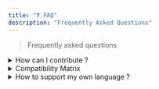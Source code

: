 ```yaml
---
title: "❓ FAQ"
description: "Frequently Asked Questions"
---
```


> Frequently asked questions

<details>
<summary>How can I contribute ?</summary>

Any contribution is welcome! Read more [here](contributing).

</details>

<details>
<summary>Compatibility Matrix</summary>

| Version              | FHIR        |
| -------------------- | ----------- |
| `>= 1.0.0` (current) | `R4 and R5` |

</details>

<details>
<summary>How to support my own language ?</summary>

Simply make a pull request on the repository.  
You can use [English files](https://github.com/jy95/fhir-dosage-utils/tree/main/src/locales/en) for reference.

</details>
